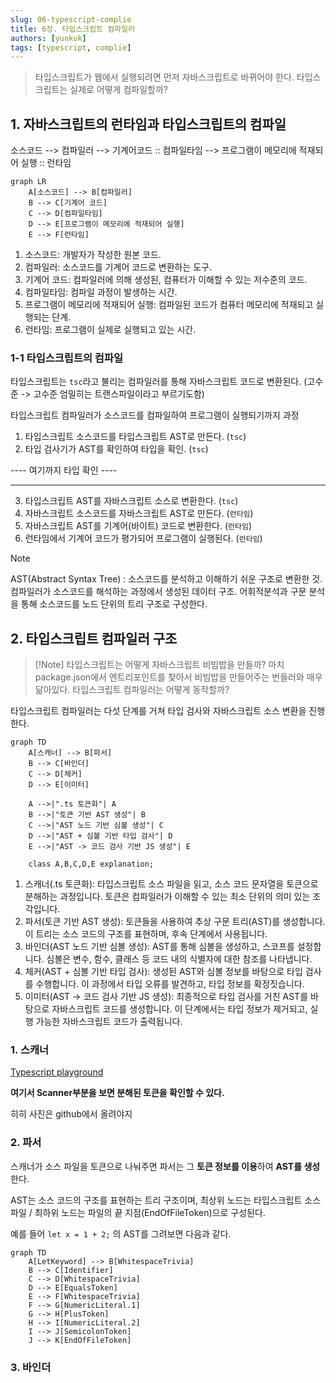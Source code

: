 ```yaml
---
slug: 06-typescript-complie
title: 6장. 타입스크립트 컴파일러
authors: [yunkuk]
tags: [typescript, complie]
---
```


> 타입스크립트가 웹에서 실행되려면 먼저 자바스크립트로 바뀌어야 한다.
> 타입스크립트는 실제로 어떻게 컴파일할까?

## 1. 자바스크립트의 런타임과 타입스크립트의 컴파일

소스코드 --> 컴파일러 --> 기계어코드 :: 컴파일타임 --> 프로그램이 메모리에 적재되어 실행 :: 런타임

```mermaid
graph LR
    A[소스코드] --> B[컴파일러]
    B --> C[기계어 코드]
    C --> D[컴파일타임]
    D --> E[프로그램이 메모리에 적재되어 실행]
    E --> F[런타임]
```

1. 소스코드: 개발자가 작성한 원본 코드.
2. 컴파일러: 소스코드를 기계어 코드로 변환하는 도구.
3. 기계어 코드: 컴파일러에 의해 생성된, 컴퓨터가 이해할 수 있는 저수준의 코드.
4. 컴파일타임: 컴파일 과정이 발생하는 시간.
5. 프로그램이 메모리에 적재되어 실행: 컴파일된 코드가 컴퓨터 메모리에 적재되고 실행되는 단계.
6. 런타임: 프로그램이 실제로 실행되고 있는 시간.

### 1-1 타입스크립트의 컴파일

타입스크립트는 `tsc`라고 불리는 컴파일러를 통해 자바스크립트 코드로 변환된다. (고수준 -> 고수준 엄밀히는 트랜스파일이라고 부르기도함)

타입스크립트 컴파일러가 소스코드를 컴파일하여 프로그램이 실행되기까지 과정

1. 타입스크립트 소스코드를 타입스크립트 AST로 만든다. (`tsc`)
2. 타입 검사기가 AST를 확인하여 타입을 확인. (`tsc`)

---- 여기까지 타입 확인 ----

---

3. 타입스크립트 AST를 자바스크립트 소스로 변환한다. (`tsc`)
4. 자바스크립트 소스코드를 자바스크립트 AST로 만든다. (`런타임`)
5. 자바스크립트 AST를 기계어(바이트) 코드로 변환한다. (`런타임`)
6. 런타임에서 기계어 코드가 평가되어 프로그램이 실행된다. (`런타임`)

> [!Note]
> AST(Abstract Syntax Tree) : 소스코드를 분석하고 이해하기 쉬운 구조로 변환한 것.
> 컴파일러가 소스코드를 해석하는 과정에서 생성된 데이터 구조.
> 어휘적분석과 구문 분석을 통해 소스코드를 노드 단위의 트리 구조로 구성한다.

## 2. 타입스크립트 컴파일러 구조

> [!Note] 타입스크립트는 어떻게 자바스크립트 비빔밥을 만들까?
> 마치 package.json에서 엔트리포인트를 찾아서 비빔밥을 만들어주는 번들러와 매우 닮아있다.
> 타입스크립트 컴파일러는 어떻게 동작할까?

타입스크립트 컴파일러는 다섯 단계를 거쳐 타입 검사와 자바스크립트 소스 변환을 진행한다.

```mermaid
graph TD
    A[스캐너] --> B[파서]
    B --> C[바인더]
    C --> D[체커]
    D --> E[이미터]

    A -->|".ts 토큰화"| A
    B -->|"토큰 기반 AST 생성"| B
    C -->|"AST 노드 기반 심볼 생성"| C
    D -->|"AST + 심볼 기반 타입 검사"| D
    E -->|"AST -> 코드 검사 기반 JS 생성"| E

    class A,B,C,D,E explanation;
```

1. 스캐너(.ts 토큰화): 타입스크립트 소스 파일을 읽고, 소스 코드 문자열을 토큰으로 분해하는 과정입니다. 토큰은 컴파일러가 이해할 수 있는 최소 단위의 의미 있는 조각입니다.
2. 파서(토큰 기반 AST 생성): 토큰들을 사용하여 추상 구문 트리(AST)를 생성합니다. 이 트리는 소스 코드의 구조를 표현하며, 후속 단계에서 사용됩니다.
3. 바인더(AST 노드 기반 심볼 생성): AST를 통해 심볼을 생성하고, 스코프를 설정합니다. 심볼은 변수, 함수, 클래스 등 코드 내의 식별자에 대한 참조를 나타냅니다.
4. 체커(AST + 심볼 기반 타입 검사): 생성된 AST와 심볼 정보를 바탕으로 타입 검사를 수행합니다. 이 과정에서 타입 오류를 발견하고, 타입 정보를 확정짓습니다.
5. 이미터(AST -> 코드 검사 기반 JS 생성): 최종적으로 타입 검사를 거친 AST를 바탕으로 자바스크립트 코드를 생성합니다. 이 단계에서는 타입 정보가 제거되고, 실행 가능한 자바스크립트 코드가 출력됩니다.

### 1. 스캐너

[Typescript playground](https://www.typescriptlang.org/play?&install-plugin=playground-ts-scanner#code/PTAEHUFMBsGMHsC2lQBd5oBYoCoE8AHSAZVgCcBLA1UABWgEM8BzM+AVwDsATAGiwoBnUENANQAd0gAjQRVSQAUCEmYKsTKGYUAbpGF4OY0BoadYKdJMoL+gzAzIoz3UNEiPOofEVKVqAHSKymAAmkYI7NCuqGqcANag8ABmIjQUXrFOKBJMggBcISGgoAC0oACCbvCwDKgU8JkY7p7ehCTkVDQS2E6gnPCxGcwmZqDSTgzxxWWVoASMFmgYkAAeRJTInN3ymj4d-jSCeNsMq-wuoPaOltigAKoASgAywhK7SbGQZIIz5VWCFzSeCrZagNYbChbHaxUDcCjJZLfSDbExIAgUdxkUBIursJzCFJtXydajBRSodqgYhISD7UAAXlAAG9FCUShRuPkrqhKJxmABuNnszgMZDcwS84aFdliZiQbmcdiIaTfIUAX2CCE4WsakrEnAAoqsxQtIAA1RwUBjSdyM0AAIgAEjBoBhwPAyNEHYptYJ4O4Am7mAAKMzG03uS2UG3uACUwRUOGaHjIXkQnucwPYNC+bjMzHYDHl-Fg0HUiRt8D0Ii8DojiDNggdSWxDvADlQAHJhAA5SASB1BFQAeS+ZHegkg-HlR1QjgUrmkeFATgzOmGWH0KAQiGhwkueYknuiIgMHGxCyYrA4PCCJSAA)

**여기서 Scanner부분을 보면 분해된 토큰을 확인할 수 있다.**

히히 사진은 github에서 올려야지

### 2. 파서

스캐너가 소스 파일을 토큰으로 나눠주면 파서는 그 **토큰 정보를 이용**하여 **AST를 생성**한다.

AST는 소스 코드의 구조를 표현하는 트리 구조이며,
최상위 노드는 타입스크립트 소스파일 / 최하위 노드는 파일의 끝 지점(EndOfFileToken)으로 구성된다.

예를 들어 `let x = 1 + 2;` 의 AST를 그려보면 다음과 같다.

```mermaid
graph TD
    A[LetKeyword] --> B[WhitespaceTrivia]
    B --> C[Identifier]
    C --> D[WhitespaceTrivia]
    D --> E[EqualsToken]
    E --> F[WhitespaceTrivia]
    F --> G[NumericLiteral.1]
    G --> H[PlusToken]
    H --> I[NumericLiteral.2]
    I --> J[SemicolonToken]
    J --> K[EndOfFileToken]
```

### 3. 바인더
